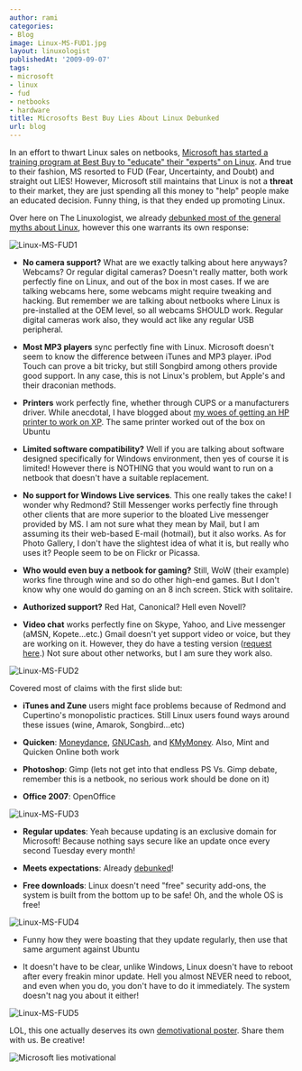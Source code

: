 ```yaml
---
author: rami
categories:
- Blog
image: Linux-MS-FUD1.jpg
layout: linuxologist
publishedAt: '2009-09-07'
tags:
- microsoft
- linux
- fud
- netbooks
- hardware
title: Microsofts Best Buy Lies About Linux Debunked
url: blog
---
```


In an effort to thwart Linux sales on netbooks, [Microsoft has started a training program at Best Buy to "educate" their "experts" on Linux](http://quaoar.ww7.be/ms_fud_of_the_year/569458-microsoft-attack-linux-retail-level-probably.html). And true to their fashion, MS resorted to FUD (Fear, Uncertainty, and Doubt) and straight out LIES! However, Microsoft still maintains that Linux is not a **threat** to their market, they are just spending all this money to "help" people make an educated decision. Funny thing, is that they ended up promoting Linux.

Over here on The Linuxologist, we already [debunked most of the general myths about Linux](/2008/08/18/9-linux-myth-debunked), however this one warrants its own response:

![Linux-MS-FUD1](/assets/images/content/blog/Linux-MS-FUD1.jpg)

  * **No camera support?** What are we exactly talking about here anyways? Webcams? Or regular digital cameras? Doesn't really matter, both work perfectly fine on Linux, and out of the box in most cases. If we are talking webcams here,  some webcams might require tweaking and hacking. But remember we are talking about netbooks where Linux is pre-installed at the OEM level, so all webcams SHOULD work. Regular digital cameras work also, they would act like any regular USB peripheral.

  * **Most MP3 players** sync perfectly fine with Linux. Microsoft doesn't seem to know the difference between iTunes and MP3 player. iPod Touch can prove a bit tricky, but still Songbird among others provide good support. In any case, this is not Linux's problem, but Apple's and their draconian methods.

  * **Printers** work perfectly fine, whether through CUPS or a manufacturers driver. While anecdotal, I have blogged about [my woes of getting an HP printer to work on XP](/2008/07/06/debunking-the-microsoft-windows-user-friendliness-myth). The same printer worked out of the box on Ubuntu


  * **Limited software compatibility?** Well if you are talking about software designed specifically for Windows environment, then yes of course it is limited! However there is NOTHING that you would want to run on a netbook that doesn't have a suitable replacement.

  * **No support for Windows Live services**. This one really takes the cake! I wonder why Redmond? Still Messenger works perfectly fine through other clients  that are more superior to the bloated Live messenger provided by MS. I am not sure what they mean by Mail, but I am assuming its their web-based E-mail (hotmail), but it also works. As for Photo Gallery, I don't have the slightest idea of what it is, but really who uses it? People seem to be on  Flickr or Picassa.

  * **Who would even buy a netbook for gaming?** Still, WoW (their example) works fine through wine and so do other high-end games. But I don't know why one would do gaming on an 8 inch screen. Stick with solitaire.

  * **Authorized support?** Red Hat, Canonical? Hell even Novell?

  * **Video chat** works perfectly fine on Skype, Yahoo, and Live messenger (aMSN, Kopete...etc.) Gmail doesn't yet support video or voice, but they are working on it. However, they do have a testing version ([request here](https://spreadsheets.google.com/a/google.com/viewform?key=0Am_1hJhQWY-4cFlaT1M2V0V3ZmQyZGhsWkkybV9iUlE).) Not sure about other networks, but I am sure they work also.

![Linux-MS-FUD2](/assets/images/content/blog/Linux-MS-FUD2.jpg)

Covered most of claims with the first slide but:

* **iTunes and Zune** users might face problems because of Redmond and Cupertino's monopolistic practices. Still Linux users found ways around these issues (wine, Amarok, Songbird...etc)

* **Quicken**: [Moneydance](http://moneydance.com/), [GNUCash](http://www.gnucash.org/), and [KMyMoney](http://kmymoney2.sourceforge.net/index-home.html). Also, Mint and Quicken Online both work

* **Photoshop**: Gimp (lets not get into that endless PS Vs. Gimp debate, remember this is a netbook, no serious work should be done on it)

* **Office 2007**: OpenOffice

![Linux-MS-FUD3](/assets/images/content/blog/Linux-MS-FUD3.jpg)

* **Regular updates**: Yeah because updating is an exclusive domain for Microsoft! Because nothing says secure like an update once every second Tuesday every month!

* **Meets expectations**: Already [debunked](http://www.theregister.co.uk/2009/08/12/dell_reality_linux_windows_netbooks/)!

* **Free downloads**: Linux doesn't need "free" security add-ons, the system is built from the bottom up to be safe! Oh, and the whole OS is free!

![Linux-MS-FUD4](/assets/images/content/blog/Linux-MS-FUD4.jpg)

* Funny how they were boasting that they update regularly, then use that same argument against Ubuntu

* It doesn't have to be clear, unlike Windows, Linux doesn't have to reboot after every freakin minor update. Hell you almost NEVER need to reboot, and even when you do, you don't have to do it immediately. The system doesn't nag you about it either!

![Linux-MS-FUD5](/assets/images/content/blog/Linux-MS-FUD5.jpg)

LOL, this one actually deserves its own [demotivational poster](http://diy.despair.com/motivator.php). Share them with us. Be creative!

![Microsoft lies motivational](/assets/images/content/blog/microsoft-lies-motivational.jpg)